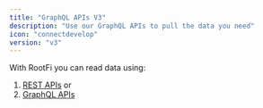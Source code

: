```yaml
---
title: "GraphQL APIs V3"
description: "Use our GraphQL APIs to pull the data you need"
icon: "connectdevelop"
version: "v3"
---
```


With RootFi you can read data using:

1. [REST APIs](/documentation/concepts/read-data/rest-apis) or
2. [GraphQL APIs](/documentation/concepts/read-data/graphql-apis)
